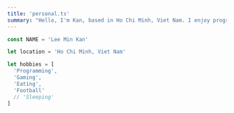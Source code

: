 ```yaml
---
title: 'personal.ts'
summary: "Hello, I'm Kan, based in Ho Chi Minh, Viet Nam. I enjoy programming, gaming, eating, and playing football. Explore my world of interests!"
---
```


```ts
const NAME = 'Lee Min Kan'

let location = 'Ho Chi Minh, Viet Nam'

let hobbies = [
  'Programming',
  'Gaming',
  'Eating',
  'Football'
  // 'Sleeping'
]
```
